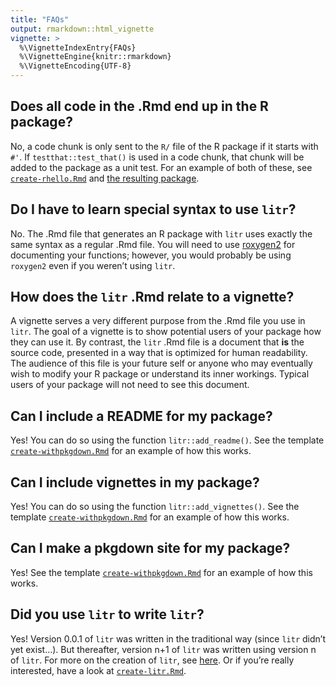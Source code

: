 ```yaml
---
title: "FAQs"
output: rmarkdown::html_vignette
vignette: >
  %\VignetteIndexEntry{FAQs}
  %\VignetteEngine{knitr::rmarkdown}
  %\VignetteEncoding{UTF-8}
---
```


## Does all code in the .Rmd end up in the R package?

No, a code chunk is only sent to the `R/` file of the R package if it starts with `#'`.  If `testthat::test_that()` is used in a code chunk, that chunk will be added to the package as a unit test.  For an example of both of these, see [`create-rhello.Rmd`](https://github.com/jacobbien/litr-project/blob/main/examples/make-an-r-package/create-rhello.Rmd) and [the resulting package](https://github.com/jacobbien/litr-project/tree/main/examples/make-an-r-package/rhello).

## Do I have to learn special syntax to use `litr`?

No.  The .Rmd file that generates an R package with `litr` uses exactly the same syntax as a regular .Rmd file.  You will need to use [roxygen2](https://roxygen2.r-lib.org/) for documenting your functions; however, you would probably be using `roxygen2` even if you weren't using `litr`.

## How does the `litr` .Rmd relate to a vignette?

A vignette serves a very different purpose from the .Rmd file you use in `litr`.  The goal of a vignette is to show potential users of your package how they can use it.  By contrast, the `litr` .Rmd file is a document that **is** the source code, presented in a way that is optimized for human readability. The audience of this file is your future self or anyone who may eventually wish to modify your R package or understand its inner workings.  Typical users of your package will not need to see this document.

## Can I include a README for my package?

Yes!  You can do so using the function `litr::add_readme()`.  See the template [`create-withpkgdown.Rmd`](https://github.com/jacobbien/litr-project/blob/main/examples/make-an-r-package-with-extras/create-withpkgdown.Rmd) for an example of how this works.

## Can I include vignettes in my package?

Yes!  You can do so using the function `litr::add_vignettes()`.  See the template [`create-withpkgdown.Rmd`](https://github.com/jacobbien/litr-project/blob/main/examples/make-an-r-package-with-extras/create-withpkgdown.Rmd) for an example of how this works.

## Can I make a pkgdown site for my package?

Yes!  See the template [`create-withpkgdown.Rmd`](https://github.com/jacobbien/litr-project/blob/main/examples/make-an-r-package-with-extras/create-withpkgdown.Rmd) for an example of how this works.

## Did you use `litr` to write `litr`?

Yes! Version 0.0.1 of `litr` was written in the traditional way (since `litr` didn't yet exist...).  But thereafter, version n+1 of `litr` was written using version n of `litr`.  For more on the creation of `litr`, see [here](https://github.com/jacobbien/litr-project).  Or if you're really interested, have a look at [`create-litr.Rmd`](https://github.com/jacobbien/litr-project/blob/main/create-litr.Rmd).
